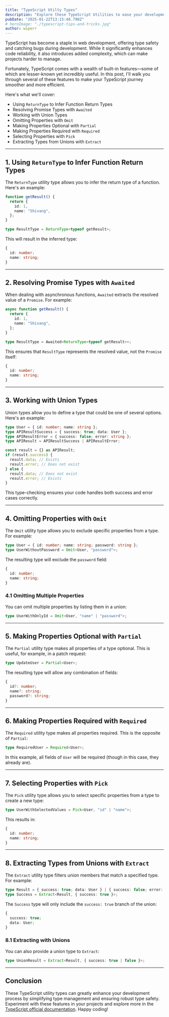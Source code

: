 ```yaml
---
title: "TypeScript Utilty Types"
description: "Explore these TypeScript Utilities to ease your development journey and make your code more efficient."
pubDate: "2025-01-22T13:15:48.790Z"
# heroImage: "./typescript-tips-and-tricks.jpg"
author: wiperr
---
```


TypeScript has become a staple in web development, offering type safety and catching bugs during development. While it significantly enhances code reliability, it also introduces added complexity, which can make projects harder to manage.

Fortunately, TypeScript comes with a wealth of built-in features—some of which are lesser-known yet incredibly useful. In this post, I'll walk you through several of these features to make your TypeScript journey smoother and more efficient.

Here's what we'll cover:
- Using `ReturnType` to Infer Function Return Types
- Resolving Promise Types with `Awaited`
- Working with Union Types
- Omitting Properties with `Omit`
- Making Properties Optional with `Partial`
- Making Properties Required with `Required`
- Selecting Properties with `Pick`
- Extracting Types from Unions with `Extract`

---

## 1. Using `ReturnType` to Infer Function Return Types

The `ReturnType` utility type allows you to infer the return type of a function. Here's an example:

```ts
function getResult() {
  return {
    id: 1,
    name: "Shivang",
  };
}

type ResultType = ReturnType<typeof getResult>;
```
This will result in the inferred type:

```ts
{
  id: number;
  name: string;
}
```

---

## 2. Resolving Promise Types with `Awaited`

When dealing with asynchronous functions, `Awaited` extracts the resolved value of a `Promise`. For example:

```ts
async function getResult() {
  return {
    id: 1,
    name: "Shivang",
  };
}

type ResultType = Awaited<ReturnType<typeof getResult>>;
```
This ensures that `ResultType` represents the resolved value, not the `Promise` itself:

```ts
{
  id: number;
  name: string;
}
```

---

## 3. Working with Union Types

Union types allow you to define a type that could be one of several options. Here's an example:

```ts
type User = { id: number; name: string };
type APIResultSuccess = { success: true; data: User };
type APIResultError = { success: false; error: string };
type APIResult = APIResultSuccess | APIResultError;

const result = {} as APIResult;
if (result.success) {
  result.data; // Exists
  result.error; // Does not exist
} else {
  result.data; // Does not exist
  result.error; // Exists
}
```
This type-checking ensures your code handles both success and error cases correctly.

---

## 4. Omitting Properties with `Omit`

The `Omit` utility type allows you to exclude specific properties from a type. For example:

```ts
type User = { id: number; name: string; password: string };
type UserWithoutPassword = Omit<User, "password">;
```
The resulting type will exclude the `password` field:

```ts
{
  id: number;
  name: string;
}
```

### 4.1 Omitting Multiple Properties

You can omit multiple properties by listing them in a union:

```ts
type UserWithOnlyId = Omit<User, "name" | "password">;
```

---

## 5. Making Properties Optional with `Partial`

The `Partial` utility type makes all properties of a type optional. This is useful, for example, in a patch request:

```ts
type UpdateUser = Partial<User>;
```
The resulting type will allow any combination of fields:

```ts
{
  id?: number;
  name?: string;
  password?: string;
}
```

---

## 6. Making Properties Required with `Required`

The `Required` utility type makes all properties required. This is the opposite of `Partial`:

```ts
type RequiredUser = Required<User>;
```

In this example, all fields of `User` will be required (though in this case, they already are).

---

## 7. Selecting Properties with `Pick`

The `Pick` utility type allows you to select specific properties from a type to create a new type:

```ts
type UserWithSelectedValues = Pick<User, "id" | "name">;
```
This results in:

```ts
{
  id: number;
  name: string;
}
```

---

## 8. Extracting Types from Unions with `Extract`

The `Extract` utility type filters union members that match a specified type. For example:

```ts
type Result = { success: true; data: User } | { success: false; error: string };
type Success = Extract<Result, { success: true }>;
```
The `Success` type will only include the `success: true` branch of the union:

```ts
{
  success: true;
  data: User;
}
```

### 8.1 Extracting with Unions

You can also provide a union type to `Extract`:

```ts
type UnionResult = Extract<Result, { success: true | false }>;
```

---

## Conclusion

These TypeScript utility types can greatly enhance your development process by simplifying type management and ensuring robust type safety. Experiment with these features in your projects and explore more in the [TypeScript official documentation](https://www.typescriptlang.org/docs/handbook/utility-types.html). Happy coding!

